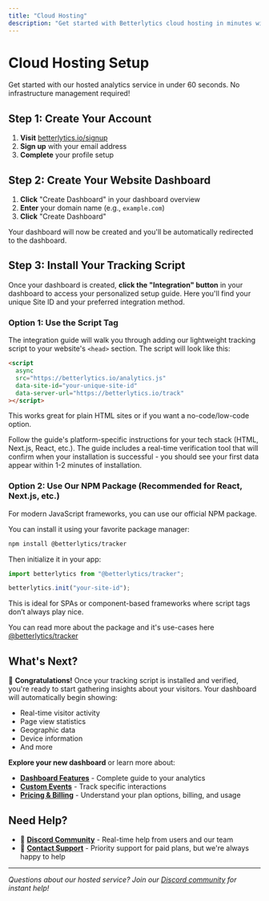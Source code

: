 ```yaml
---
title: "Cloud Hosting"
description: "Get started with Betterlytics cloud hosting in minutes with automatic scaling and maintenance."
---
```



# Cloud Hosting Setup

Get started with our hosted analytics service in under 60 seconds. No infrastructure management required!

## Step 1: Create Your Account

1. **Visit** [betterlytics.io/signup](https://betterlytics.io/register)
2. **Sign up** with your email address
3. **Complete** your profile setup

## Step 2: Create Your Website Dashboard

1. **Click** "Create Dashboard" in your dashboard overview
2. **Enter** your domain name (e.g., `example.com`)
3. **Click** "Create Dashboard"

Your dashboard will now be created and you'll be automatically redirected to the dashboard.

## Step 3: Install Your Tracking Script

Once your dashboard is created, **click the "Integration" button** in your dashboard to access your personalized setup guide. Here you'll find your unique Site ID and your preferred integration method.

### Option 1: Use the Script Tag

The integration guide will walk you through adding our lightweight tracking script to your website's `<head>` section. The script will look like this:

```html
<script
  async
  src="https://betterlytics.io/analytics.js"
  data-site-id="your-unique-site-id"
  data-server-url="https://betterlytics.io/track"
></script>
```

This works great for plain HTML sites or if you want a no-code/low-code option.

Follow the guide's platform-specific instructions for your tech stack (HTML, Next.js, React, etc.). The guide includes a real-time verification tool that will confirm when your installation is successful - you should see your first data appear within 1-2 minutes of installation.

### Option 2: Use Our NPM Package (Recommended for React, Next.js, etc.)

For modern JavaScript frameworks, you can use our official NPM package.

You can install it using your favorite package manager:

```bash
npm install @betterlytics/tracker
```

Then initialize it in your app:

```ts
import betterlytics from "@betterlytics/tracker";

betterlytics.init("your-site-id");
```

This is ideal for SPAs or component-based frameworks where script tags don’t always play nice.

<Callout type="info">
You can read more about the package and it's use-cases here <a href="https://www.npmjs.com/package/@betterlytics/tracker" className="underline">@betterlytics/tracker</a>
</Callout>


## What's Next?

🎉 **Congratulations!** Once your tracking script is installed and verified, you're ready to start gathering insights about your visitors. Your dashboard will automatically begin showing:

- Real-time visitor activity
- Page view statistics
- Geographic data
- Device information
- And more

**Explore your new dashboard** or learn more about:

- **[Dashboard Features](/dashboard)** - Complete guide to your analytics
- **[Custom Events](/integration/custom-events)** - Track specific interactions
- **[Pricing & Billing](/pricing)** - Understand your plan options, billing, and usage

## Need Help?

- 💬 **[Discord Community](https://discord.gg/vwqSvPn6sP)** - Real-time help from users and our team
- 📧 **[Contact Support](mailto:support@betterlytics.io)** - Priority support for paid plans, but we're always happy to help

---

_Questions about our hosted service? Join our [Discord community](https://discord.gg/vwqSvPn6sP) for instant help!_
